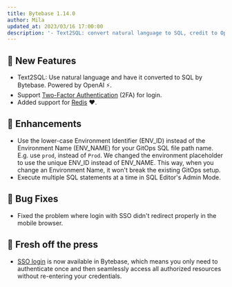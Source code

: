 ```yaml
---
title: Bytebase 1.14.0
author: Mila
updated_at: 2023/03/16 17:00:00
description: '- Text2SQL: convert natural language to SQL, credit to OpenAI. - Support 2FA - State-based Migration for MySQL in GitOps workflow. - Support for Redis.'
---
```



## 🚀 New Features

- Text2SQL: Use natural language and have it converted to SQL by Bytebase. Powered by OpenAI ⚡️.
- Support [Two-Factor Authentication](/administration/2fa) (2FA) for login.
- Added support for [Redis](/introduction/supported-databases) ❤️.

## 🎄 Enhancements

- Use the lower-case Environment Identifier (ENV_ID) instead of the Environment Name (ENV_NAME) for your GitOps SQL file path name. E.g. use `prod`, instead of `Prod`. We changed the environment placeholder to use the unique ENV_ID instead of ENV_NAME. This way, when you change an Environment Name, it won't break the existing GitOps setup.
- Execute multiple SQL statements at a time in SQL Editor's Admin Mode.

## 🐞 Bug Fixes

- Fixed the problem where login with SSO didn't redirect properly in the mobile browser.

## 📰 Fresh off the press

- [SSO login](/blog/introducing-single-sign-on-in-bytebase) is now available in Bytebase, which means you only need to authenticate once and then seamlessly access all authorized resources without re-entering your credentials.

<InstallUpgrade />
